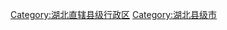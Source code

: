 [[Category:湖北直辖县级行政区|Category:湖北直辖县级行政区]]
[[Category:湖北县级市|Category:湖北县级市]]
{{Catnav|頁面分類|...|中国各省行政区划|湖北行政区划|湖北直辖区划单位|湖北直辖县级行政区}}
{{Catnav|頁面分類|...|中华人民共和国行政区划|县级行政区|湖北县级行政区|湖北直辖县级行政区}}
{{Catnav|頁面分類|...|中华人民共和国行政区划|县级行政区|县级市|各省县级市|湖北县级市}}
{{Catnav|頁面分類|...|中国城市|中国各省城市|湖北城市|湖北县级市}}